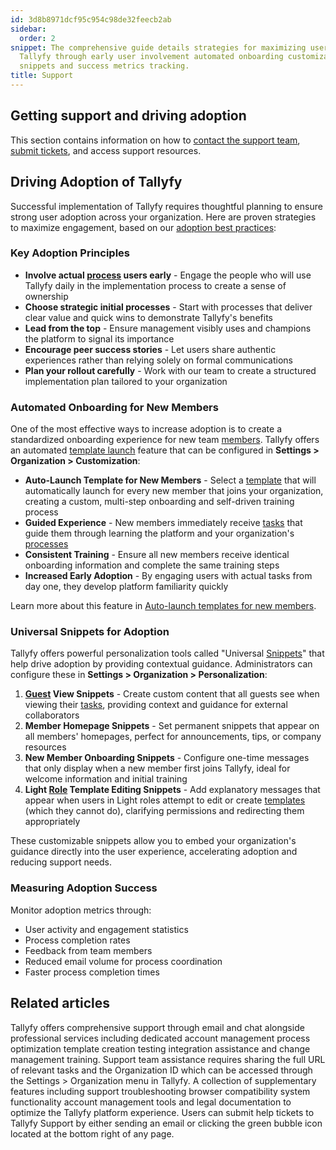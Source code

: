 ```yaml
---
id: 3d8b8971dcf95c954c98de32feecb2ab
sidebar:
  order: 2
snippet: The comprehensive guide details strategies for maximizing user adoption of
  Tallyfy through early user involvement automated onboarding customizable guidance
  snippets and success metrics tracking.
title: Support
---
```


## Getting support and driving adoption

This section contains information on how to [contact the support team](/products/pro/miscellaneous/support/how-can-i-contact-tallyfys-support-team/), [submit tickets](/products/pro/miscellaneous/support/how-do-i-submit-a-help-ticket-to-tallyfy/), and access support resources.

## Driving Adoption of Tallyfy

Successful implementation of Tallyfy requires thoughtful planning to ensure strong user adoption across your organization. Here are proven strategies to maximize engagement, based on our [adoption best practices](https://tallyfy.com/adopting-workflow-software/):

### Key Adoption Principles

- **Involve actual [process](/products/pro/tracking-and-tasks/processes/) users early** - Engage the people who will use Tallyfy daily in the implementation process to create a sense of ownership
- **Choose strategic initial processes** - Start with processes that deliver clear value and quick wins to demonstrate Tallyfy's benefits
- **Lead from the top** - Ensure management visibly uses and champions the platform to signal its importance
- **Encourage peer success stories** - Let users share authentic experiences rather than relying solely on formal communications
- **Plan your rollout carefully** - Work with our team to create a structured implementation plan tailored to your organization

### Automated Onboarding for New Members

One of the most effective ways to increase adoption is to create a standardized onboarding experience for new team [members](/products/pro/documenting/members/). Tallyfy offers an automated [template launch](/products/pro/launching/) feature that can be configured in **Settings > Organization > Customization**:

- **Auto-Launch Template for New Members** - Select a [template](/products/pro/documenting/templates/) that will automatically launch for every new member that joins your organization, creating a custom, multi-step onboarding and self-driven training process
- **Guided Experience** - New members immediately receive [tasks](/products/pro/tracking-and-tasks/tasks/) that guide them through learning the platform and your organization's [processes](/products/pro/tracking-and-tasks/processes/)
- **Consistent Training** - Ensure all new members receive identical onboarding information and complete the same training steps
- **Increased Early Adoption** - By engaging users with actual tasks from day one, they develop platform familiarity quickly

Learn more about this feature in [Auto-launch templates for new members](/products/pro/settings/org-settings/how-to-auto-launch-templates-for-new-members/).

### Universal Snippets for Adoption

Tallyfy offers powerful personalization tools called "Universal [Snippets](/products/pro/documenting/templates/snippets/)" that help drive adoption by providing contextual guidance. Administrators can configure these in **Settings > Organization > Personalization**:

1. **[Guest](/products/pro/documenting/guests/) View Snippets** - Create custom content that all guests see when viewing their [tasks](/products/pro/tracking-and-tasks/tasks/), providing context and guidance for external collaborators
2. **Member Homepage Snippets** - Set permanent snippets that appear on all members' homepages, perfect for announcements, tips, or company resources
3. **New Member Onboarding Snippets** - Configure one-time messages that only display when a new member first joins Tallyfy, ideal for welcome information and initial training
4. **Light [Role](/products/pro/documenting/members/) Template Editing Snippets** - Add explanatory messages that appear when users in Light roles attempt to edit or create [templates](/products/pro/documenting/templates/) (which they cannot do), clarifying permissions and redirecting them appropriately

These customizable snippets allow you to embed your organization's guidance directly into the user experience, accelerating adoption and reducing support needs.

### Measuring Adoption Success

Monitor adoption metrics through:
- User activity and engagement statistics
- Process completion rates 
- Feedback from team members
- Reduced email volume for process coordination
- Faster process completion times


<PageTree />


## Related articles
<CardGrid>
<LinkTitleCard header="<b>Support > Contact Tallyfy support or engage in professional services</b>" href="/products/pro/miscellaneous/support/how-can-i-contact-tallyfys-support-team/" > Tallyfy offers comprehensive support through email and chat alongside professional services including dedicated account management process optimization template creation testing integration assistance and change management training. </LinkTitleCard>
<LinkTitleCard header="<b>Support > Provide necessary info to Tallyfy's support team</b>" href="/products/pro/miscellaneous/support/how-to-provide-necessary-info-to-tallyfy-support/" > Support team assistance requires sharing the full URL of relevant tasks and the Organization ID which can be accessed through the Settings > Organization menu in Tallyfy. </LinkTitleCard>
<LinkTitleCard header="<b>Pro > Miscellaneous</b>" href="/products/pro/miscellaneous/" > A collection of supplementary features including support troubleshooting browser compatibility system functionality account management tools and legal documentation to optimize the Tallyfy platform experience. </LinkTitleCard>
<LinkTitleCard header="<b>Support > Submit a Help Ticket</b>" href="/products/pro/miscellaneous/support/how-do-i-submit-a-help-ticket-to-tallyfy/" > Users can submit help tickets to Tallyfy Support by either sending an email or clicking the green bubble icon located at the bottom right of any page. </LinkTitleCard>
</CardGrid>